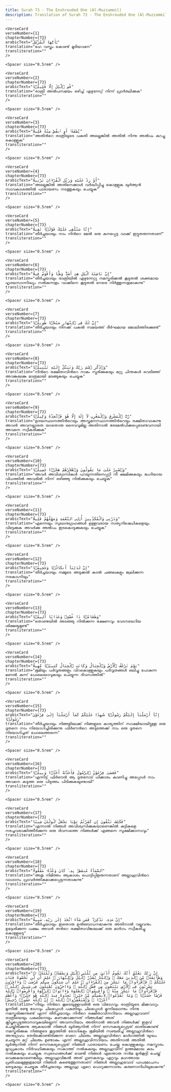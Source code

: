 ```yaml
---
title: Surah 73 - The Enshrouded One (Al-Muzzammil)  
description: Translation of Surah 73 - The Enshrouded One (Al-Muzzammil) in Malayalam
---
```







    <VerseCard 
    verseNumber={1}
    chapterNumber={73}
    arabicText="يَٰٓأَيُّهَا ٱلْمُزَّمِّلُ"
    translation="ഹേ വസ്ത്രം കൊണ്ട്‌ മൂടിയവനേ"
    transliteration=""
    />

    <Spacer size="0.5rem" />
                
    <VerseCard 
    verseNumber={2}
    chapterNumber={73}
    arabicText="قُمِ ٱلَّيْلَ إِلَّا قَلِيلًۭا"
    translation="രാത്രി അല്‍പസമയം ഒഴിച്ച്‌ എഴുന്നേറ്റ്‌ നിന്ന്‌ പ്രാര്‍ത്ഥിക്കുക"
    transliteration=""
    />

    <Spacer size="0.5rem" />
                
    <VerseCard 
    verseNumber={3}
    chapterNumber={73}
    arabicText="نِّصْفَهُۥٓ أَوِ ٱنقُصْ مِنْهُ قَلِيلًا"
    translation="അതിന്‍റെ രാത്രിയുടെ പകുതി അല്ലെങ്കില്‍ അതില്‍ നിന്നു അല്‍പം കുറച്ചു കൊള്ളുക"
    transliteration=""
    />

    <Spacer size="0.5rem" />
                
    <VerseCard 
    verseNumber={4}
    chapterNumber={73}
    arabicText="أَوْ زِدْ عَلَيْهِ وَرَتِّلِ ٱلْقُرْءَانَ تَرْتِيلًا"
    translation="അല്ലെങ്കില്‍ അതിനെക്കാള്‍ വര്‍ദ്ധിപ്പിച്ചു കൊള്ളുക ഖുര്‍ആന്‍ സാവകാശത്തില്‍ പാരായണം നടത്തുകയും ചെയ്യുക"
    transliteration=""
    />

    <Spacer size="0.5rem" />
                
    <VerseCard 
    verseNumber={5}
    chapterNumber={73}
    arabicText="إِنَّا سَنُلْقِى عَلَيْكَ قَوْلًۭا ثَقِيلًا"
    translation="തീര്‍ച്ചയായും നാം നിന്‍റെ മേല്‍ ഒരു കനപ്പെട്ട വാക്ക്‌ ഇട്ടുതരുന്നതാണ്‌"
    transliteration=""
    />

    <Spacer size="0.5rem" />
                
    <VerseCard 
    verseNumber={6}
    chapterNumber={73}
    arabicText="إِنَّ نَاشِئَةَ ٱلَّيْلِ هِىَ أَشَدُّ وَطْـًۭٔا وَأَقْوَمُ قِيلًا"
    translation="തീര്‍ച്ചയായും രാത്രിയില്‍ എഴുന്നേറ്റു നമസ്കരിക്കല്‍ കൂടുതല്‍ ശക്തമായ ഹൃദയസാന്നിദ്ധ്യം നല്‍കുന്നതും വാക്കിനെ കൂടുതല്‍ നേരെ നിര്‍ത്തുന്നതുമാകുന്നു"
    transliteration=""
    />

    <Spacer size="0.5rem" />
                
    <VerseCard 
    verseNumber={7}
    chapterNumber={73}
    arabicText="إِنَّ لَكَ فِى ٱلنَّهَارِ سَبْحًۭا طَوِيلًۭا"
    translation="തീര്‍ച്ചയായും നിനക്ക്‌ പകല്‍ സമയത്ത്‌ ദീര്‍ഘമായ ജോലിത്തിരക്കുണ്ട്‌"
    transliteration=""
    />

    <Spacer size="0.5rem" />
                
    <VerseCard 
    verseNumber={8}
    chapterNumber={73}
    arabicText="وَٱذْكُرِ ٱسْمَ رَبِّكَ وَتَبَتَّلْ إِلَيْهِ تَبْتِيلًۭا"
    translation="നിന്‍റെ രക്ഷിതാവിന്‍റെ നാമം സ്മരിക്കുകയും മറ്റു ചിന്തകള്‍ വെടിഞ്ഞ്‌ അവങ്കലേങ്കു മാത്രമായി മടങ്ങുകയും ചെയ്യുക"
    transliteration=""
    />

    <Spacer size="0.5rem" />
                
    <VerseCard 
    verseNumber={9}
    chapterNumber={73}
    arabicText="رَّبُّ ٱلْمَشْرِقِ وَٱلْمَغْرِبِ لَآ إِلَٰهَ إِلَّا هُوَ فَٱتَّخِذْهُ وَكِيلًۭا"
    translation="ഉദയസ്ഥാനത്തിന്‍റെയും അസ്തമനസ്ഥാനത്തിന്‍റെയും രക്ഷിതാവാകുന്നു അവന്‍ അവനല്ലാതെ യാതൊരു ദൈവവുമില്ല അതിനാല്‍ ഭരമേല്‍പിക്കപ്പെടേണ്ടവനായി അവനെ സ്വീകരിക്കുക"
    transliteration=""
    />

    <Spacer size="0.5rem" />
                
    <VerseCard 
    verseNumber={10}
    chapterNumber={73}
    arabicText="وَٱصْبِرْ عَلَىٰ مَا يَقُولُونَ وَٱهْجُرْهُمْ هَجْرًۭا جَمِيلًۭا"
    translation="അവര്‍ അവിശ്വാസികള്‍ പറയുന്നതിനെപ്പറ്റി നീ ക്ഷമിക്കുകയും ഭംഗിയായ വിധത്തില്‍ അവരില്‍ നിന്ന്‌ ഒഴിഞ്ഞു നില്‍ക്കുകയും ചെയ്യുക"
    transliteration=""
    />

    <Spacer size="0.5rem" />
                
    <VerseCard 
    verseNumber={11}
    chapterNumber={73}
    arabicText="وَذَرْنِى وَٱلْمُكَذِّبِينَ أُو۟لِى ٱلنَّعْمَةِ وَمَهِّلْهُمْ قَلِيلًا"
    translation="എന്നെയും സുഖാനുഗ്രഹങ്ങള്‍ ഉള്ളവരായ സത്യനിഷേധികളെയും വിട്ടേക്കുക അവര്‍ക്കു അല്‍പം ഇടകൊടുക്കുകയും ചെയ്യുക"
    transliteration=""
    />

    <Spacer size="0.5rem" />
                
    <VerseCard 
    verseNumber={12}
    chapterNumber={73}
    arabicText="إِنَّ لَدَيْنَآ أَنكَالًۭا وَجَحِيمًۭا"
    translation="തീര്‍ച്ചയായും നമ്മുടെ അടുക്കല്‍ കാല്‍ ചങ്ങലകളും ജ്വലിക്കുന്ന നരകാഗ്നിയും"
    transliteration=""
    />

    <Spacer size="0.5rem" />
                
    <VerseCard 
    verseNumber={13}
    chapterNumber={73}
    arabicText="وَطَعَامًۭا ذَا غُصَّةٍۢ وَعَذَابًا أَلِيمًۭا"
    translation="തൊണ്ടയില്‍ അടഞ്ഞു നില്‍ക്കുന്ന ഭക്ഷണവും വേദനയേറിയ ശിക്ഷയുമുണ്ട്‌"
    transliteration=""
    />

    <Spacer size="0.5rem" />
                
    <VerseCard 
    verseNumber={14}
    chapterNumber={73}
    arabicText="يَوْمَ تَرْجُفُ ٱلْأَرْضُ وَٱلْجِبَالُ وَكَانَتِ ٱلْجِبَالُ كَثِيبًۭا مَّهِيلًا"
    translation="ഭൂമിയും പര്‍വ്വതങ്ങളും വിറകൊള്ളുകയും പര്‍വ്വതങ്ങള്‍ ഒലിച്ചു പോകുന്ന മണല്‍ കുന്ന്‌ പോലെയാവുകയും ചെയ്യുന്ന ദിവസത്തില്‍"
    transliteration=""
    />

    <Spacer size="0.5rem" />
                
    <VerseCard 
    verseNumber={15}
    chapterNumber={73}
    arabicText="إِنَّآ أَرْسَلْنَآ إِلَيْكُمْ رَسُولًۭا شَٰهِدًا عَلَيْكُمْ كَمَآ أَرْسَلْنَآ إِلَىٰ فِرْعَوْنَ رَسُولًۭا"
    translation="തീര്‍ച്ചയായും നിങ്ങളിലേക്ക്‌ നിങ്ങളുടെ കാര്യത്തിന്‌ സാക്ഷിയായിട്ടുള്ള ഒരു ദൂതനെ നാം നിയോഗിച്ചിരിക്കുന്നു ഫിര്‍ഔന്‍റെ അടുത്തേക്ക്‌ നാം ഒരു ദൂതനെ നിയോഗിച്ചത്‌ പോലെത്തന്നെ"
    transliteration=""
    />

    <Spacer size="0.5rem" />
                
    <VerseCard 
    verseNumber={16}
    chapterNumber={73}
    arabicText="فَعَصَىٰ فِرْعَوْنُ ٱلرَّسُولَ فَأَخَذْنَٰهُ أَخْذًۭا وَبِيلًۭا"
    translation="എന്നിട്ട്‌ ഫിര്‍ഔന്‍ ആ ദൂതനോട്‌ ധിക്കാരം കാണിച്ചു അപ്പോള്‍ നാം അവനെ കടുത്ത ഒരു പിടുത്തം പിടിക്കുകയുണ്ടായി"
    transliteration=""
    />

    <Spacer size="0.5rem" />
                
    <VerseCard 
    verseNumber={17}
    chapterNumber={73}
    arabicText="فَكَيْفَ تَتَّقُونَ إِن كَفَرْتُمْ يَوْمًۭا يَجْعَلُ ٱلْوِلْدَٰنَ شِيبًا"
    translation="എന്നാല്‍ നിങ്ങള്‍ അവിശ്വസിക്കുകയാണെങ്കില്‍ കുട്ടികളെ നരച്ചവരാക്കിത്തീര്‍ക്കുന്ന ഒരു ദിവസത്തെ നിങ്ങള്‍ക്ക്‌ എങ്ങനെ സൂക്ഷിക്കാനാവും"
    transliteration=""
    />

    <Spacer size="0.5rem" />
                
    <VerseCard 
    verseNumber={18}
    chapterNumber={73}
    arabicText="ٱلسَّمَآءُ مُنفَطِرٌۢ بِهِۦ ۚ كَانَ وَعْدُهُۥ مَفْعُولًا"
    translation="അതു നിമിത്തം ആകാശം പൊട്ടിപ്പിളരുന്നതാണ്‌ അല്ലാഹുവിന്‍റെ വാഗ്ദാനം പ്രാവര്‍ത്തികമാക്കപ്പെടുന്നതാകുന്നു"
    transliteration=""
    />

    <Spacer size="0.5rem" />
                
    <VerseCard 
    verseNumber={19}
    chapterNumber={73}
    arabicText="إِنَّ هَٰذِهِۦ تَذْكِرَةٌۭ ۖ فَمَن شَآءَ ٱتَّخَذَ إِلَىٰ رَبِّهِۦ سَبِيلًا"
    translation="തീര്‍ച്ചയായും ഇതൊരു ഉല്‍ബോധനമാകുന്നു അതിനാല്‍ വല്ലവനും ഉദ്ദേശിക്കുന്ന പക്ഷം അവന്‍ തന്‍റെ രക്ഷിതാവിങ്കലേക്ക്‌ ഒരു മാര്‍ഗം സ്വീകരിച്ചു കൊള്ളട്ടെ"
    transliteration=""
    />

    <Spacer size="0.5rem" />
                
    <VerseCard 
    verseNumber={20}
    chapterNumber={73}
    arabicText="۞ إِنَّ رَبَّكَ يَعْلَمُ أَنَّكَ تَقُومُ أَدْنَىٰ مِن ثُلُثَىِ ٱلَّيْلِ وَنِصْفَهُۥ وَثُلُثَهُۥ وَطَآئِفَةٌۭ مِّنَ ٱلَّذِينَ مَعَكَ ۚ وَٱللَّهُ يُقَدِّرُ ٱلَّيْلَ وَٱلنَّهَارَ ۚ عَلِمَ أَن لَّن تُحْصُوهُ فَتَابَ عَلَيْكُمْ ۖ فَٱقْرَءُوا۟ مَا تَيَسَّرَ مِنَ ٱلْقُرْءَانِ ۚ عَلِمَ أَن سَيَكُونُ مِنكُم مَّرْضَىٰ ۙ وَءَاخَرُونَ يَضْرِبُونَ فِى ٱلْأَرْضِ يَبْتَغُونَ مِن فَضْلِ ٱللَّهِ ۙ وَءَاخَرُونَ يُقَٰتِلُونَ فِى سَبِيلِ ٱللَّهِ ۖ فَٱقْرَءُوا۟ مَا تَيَسَّرَ مِنْهُ ۚ وَأَقِيمُوا۟ ٱلصَّلَوٰةَ وَءَاتُوا۟ ٱلزَّكَوٰةَ وَأَقْرِضُوا۟ ٱللَّهَ قَرْضًا حَسَنًۭا ۚ وَمَا تُقَدِّمُوا۟ لِأَنفُسِكُم مِّنْ خَيْرٍۢ تَجِدُوهُ عِندَ ٱللَّهِ هُوَ خَيْرًۭا وَأَعْظَمَ أَجْرًۭا ۚ وَٱسْتَغْفِرُوا۟ ٱللَّهَ ۖ إِنَّ ٱللَّهَ غَفُورٌۭ رَّحِيمٌۢ"
    translation="നീയും നിന്‍റെ കൂടെയുള്ളവരില്‍ ഒരു വിഭാഗവും രാത്രിയുടെ മിക്കവാറും മൂന്നില്‍ രണ്ടു ഭാഗവും ചിലപ്പോള്‍ പകുതിയും ചിലപ്പോള്‍ മൂന്നിലൊന്നും നിന്നു നമസ്കരിക്കുന്നുണ്ട്‌ എന്ന്‌ തീര്‍ച്ചയായും നിന്‍റെ രക്ഷിതാവിന്നറിയാം അല്ലാഹുവാണ്‌ രാത്രിയെയും പകലിനെയും കണക്കാക്കുന്നത്‌ നിങ്ങള്‍ക്ക്‌ അത്‌ ക്ലിപ്തപ്പെടുത്താനാവുകയില്ലെന്ന്‌ അവന്നറിയാം അതിനാല്‍ അവന്‍ നിങ്ങള്‍ക്ക്‌ ഇളവ്‌ ചെയ്തിരിക്കുന്നു ആകയാല്‍ നിങ്ങള്‍ ഖുര്‍ആനില്‍ നിന്ന്‌ സൌകര്യപ്പെട്ടത്‌ ഓതിക്കൊണ്ട്‌ നമസ്കരിക്കുക നിങ്ങളുടെ കൂട്ടത്തില്‍ രോഗികളും ഭൂമിയില്‍ സഞ്ചരിച്ച്‌ അല്ലാഹുവിന്‍റെ അനുഗ്രഹം തേടിക്കൊണ്ടിരിക്കുന്ന വേറെ ചിലരും അല്ലാഹുവിന്‍റെ മാര്‍ഗത്തില്‍ യുദ്ധം ചെയ്യുന്ന മറ്റ്‌ ചിലരും ഉണ്ടാകും എന്ന്‌ അല്ലാഹുവിന്നറിയാം അതിനാല്‍ അതില്‍ ഖുര്‍ആനില്‍ നിന്ന്‌ സൌകര്യപ്പെട്ടത്‌ നിങ്ങള്‍ പാരായണം ചെയ്തു കൊള്ളുകയും നമസ്കാരം മുറപ്രകാരം നിര്‍വഹിക്കുകയും സകാത്ത്‌ നല്‍കുകയും അല്ലാഹുവിന്ന്‌ ഉത്തമമായ കടം നല്‍കുകയും ചെയ്യുക സ്വദേഹങ്ങള്‍ക്ക്‌ വേണ്ടി നിങ്ങള്‍ എന്തൊരു നന്‍മ മുന്‍കൂട്ടി ചെയ്ത്‌ വെക്കുകയാണെങ്കിലും അല്ലാഹുവിങ്കല്‍ അത്‌ ഗുണകരവും ഏറ്റവും മഹത്തായ പ്രതിഫലമുള്ളതുമായി നിങ്ങള്‍ കണ്ടെത്തുന്നതാണ്‌ നിങ്ങള്‍ അല്ലാഹുവോട്‌ പാപമോചനം തേടുകയും ചെയ്യുക തീര്‍ച്ചയായും അല്ലാഹു ഏറെ പൊറുക്കുന്നവനും കരുണാനിധിയുമാകുന്നു"
    transliteration=""
    />

    <Spacer size="0.5rem" />
                